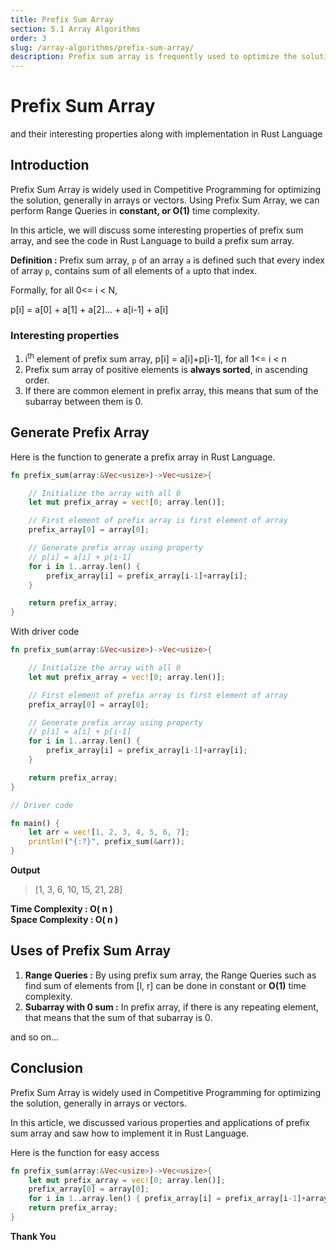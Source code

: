 ```yaml
---
title: Prefix Sum Array
section: 5.1 Array Algorithms
order: 3
slug: /array-algorithms/prefix-sum-array/
description: Prefix sum array is frequently used to optimize the solution. In this article, we will see various properties and applications of prefix sum array and see how to implement it in Rust Language.
---
```


# Prefix Sum Array
and their interesting properties along with implementation in Rust Language

## Introduction

Prefix Sum Array is widely used in Competitive Programming for optimizing the solution, generally in arrays or vectors.
Using Prefix Sum Array, we can perform Range Queries in **constant, or O(1)** time complexity.

In this article, we will discuss some interesting properties of prefix sum array, and see the code in Rust Language to build a prefix sum array.

**Definition :** Prefix sum array, `p` of an array `a` is defined such that every index of array `p`, contains sum of all elements of `a` upto that index.

Formally, for all 0<= i < N,

p[i] = a[0] + a[1] + a[2]... + a[i-1] + a[i]

### Interesting properties

1. i<sup>th</sup> element of prefix sum array, p[i] = a[i]+p[i-1],  for all 1<= i < n
2. Prefix sum array of positive elements is **always sorted**, in ascending order.
3. If there are common element in prefix array, this means that sum of the subarray between them is 0.

## Generate Prefix Array

Here is the function to generate a prefix array in Rust Language.

```rust
fn prefix_sum(array:&Vec<usize>)->Vec<usize>{

    // Initialize the array with all 0
    let mut prefix_array = vec![0; array.len()];

    // First element of prefix array is first element of array
    prefix_array[0] = array[0];

    // Generate prefix array using property
    // p[i] = a[i] + p[i-1]
    for i in 1..array.len() {
        prefix_array[i] = prefix_array[i-1]+array[i];
    }

    return prefix_array;
}
```

With driver code

```rust
fn prefix_sum(array:&Vec<usize>)->Vec<usize>{

    // Initialize the array with all 0
    let mut prefix_array = vec![0; array.len()];

    // First element of prefix array is first element of array
    prefix_array[0] = array[0];

    // Generate prefix array using property
    // p[i] = a[i] + p[i-1]
    for i in 1..array.len() {
        prefix_array[i] = prefix_array[i-1]+array[i];
    }

    return prefix_array;
}

// Driver code

fn main() {
    let arr = vec![1, 2, 3, 4, 5, 6, 7];
    println!("{:?}", prefix_sum(&arr));
}
```

**Output**

> [1, 3, 6, 10, 15, 21, 28]

**Time Complexity : O( n )** <br/>
**Space Complexity : O( n )**

## Uses of Prefix Sum Array

1. **Range Queries :** By using prefix sum array, the Range Queries such as find sum of elements from [l, r] can be done in constant or **O(1)** time complexity.
2. **Subarray with 0 sum :** In prefix array, if there is any repeating element, that means that the sum of that subarray is 0.

and so on...

## Conclusion

Prefix Sum Array is widely used in Competitive Programming for optimizing the solution, generally in arrays or vectors.

In this article, we discussed various properties and applications of prefix sum array and saw how to implement it in Rust Language.

Here is the function for easy access

```rust
fn prefix_sum(array:&Vec<usize>)->Vec<usize>{
    let mut prefix_array = vec![0; array.len()];
    prefix_array[0] = array[0];
    for i in 1..array.len() { prefix_array[i] = prefix_array[i-1]+array[i]; }
    return prefix_array;
}
```

**Thank You**


<SEO title="Prefix Sum Array - Rust Programming"
    description="Prefix sum array is frequently used to optimize the solution. In this article, we will see various properties and applications of prefix sum array and see how to implement it in Rust Language"  />
